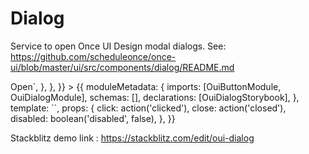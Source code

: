 
<Meta title="MDX/Dialog" />

# Dialog

Service to open Once UI Design modal dialogs. See: https://github.com/scheduleonce/once-ui/blob/master/ui/src/components/dialog/README.md

<Canvas>
  <Story
    name="regular"
    parameters={{
      docs: {
        source: {
          code: `<button oui-button (click)="openDialog()">Open</button>`,
        },
      },
    }}
  >
    {{
      moduleMetadata: {
        imports: [OuiButtonModule, OuiDialogModule],
        schemas: [],
        declarations: [OuiDialogStorybook],
      },
      template: `<oui-dialog-storybook [disabled]="disabled" (click)="click($event)" (close)="close($event)"></oui-dialog-storybook>`,
      props: {
        click: action('clicked'),
        close: action('closed'),
        disabled: boolean('disabled', false),
      },
    }}
  </Story>
</Canvas>

Stackblitz demo link : https://stackblitz.com/edit/oui-dialog

<ArgsTable of={OuiDialog} />
